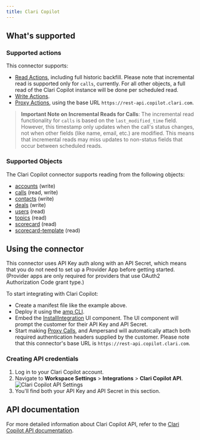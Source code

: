```yaml
---
title: Clari Copilot
---
```

## What's supported

### Supported actions

This connector supports:
- [Read Actions](/read-actions), including full historic backfill. Please note that incremental read is supported only for `calls`, currently. For all other objects, a full read of the Clari Copilot instance will be done per scheduled read.
- [Write Actions](/write-actions).
- [Proxy Actions](/proxy-actions), using the base URL `https://rest-api.copilot.clari.com`.

> **Important Note on Incremental Reads for Calls**: The incremental read functionality for `calls` is based on the `last_modified_time` field. However, this timestamp only updates when the call's status changes, not when other fields (like name, email, etc.) are modified. This means that incremental reads may miss updates to non-status fields that occur between scheduled reads.


### Supported Objects

The Clari Copilot connector supports reading from the following objects:
- [accounts](https://api-doc.copilot.clari.com/#tag/account/paths/~1create-account/post) (write)
- [calls](https://api-doc.copilot.clari.com/#tag/call/paths/~1calls/get) (read, write)
- [contacts](https://api-doc.copilot.clari.com/#tag/contact/paths/~1create-contact/post) (write)
- [deals](https://api-doc.copilot.clari.com/#tag/deal/paths/~1create-deal/post) (write)
- [users](https://api-doc.copilot.clari.com/#tag/user) (read)
- [topics](https://api-doc.copilot.clari.com/#tag/topics/paths/~1v2~1topics/get) (read)
- [scorecard](https://api-doc.copilot.clari.com/#tag/scorecard) (read)
- [scorecard-template](https://api-doc.copilot.clari.com/#tag/scorecard) (read)


## Using the connector

This connector uses API Key auth along with an API Secret, which means that you do not need to set up a Provider App before getting started. (Provider apps are only required for providers that use OAuth2 Authorization Code grant type.)

To start integrating with Clari Copilot:
- Create a manifest file like the example above.
- Deploy it using the [amp CLI](/cli/overview).
- Embed the [InstallIntegration](/embeddable-ui-components#install-integration) UI component. The UI component will prompt the customer for their API Key and API Secret.
- Start making [Proxy Calls](/proxy-actions), and Ampersand will automatically attach both required authentication headers supplied by the customer. Please note that this connector's base URL is `https://rest-api.copilot.clari.com`.


### Creating API credentials

1. Log in to your Clari Copilot account.
2. Navigate to **Workspace Settings** > **Integrations** > **Clari Copilot API**.
![Clari Copilot API Settings](/images/provider-guides/clariCopilot_apikey.png)
3. You'll find both your API Key and API Secret in this section.


## API documentation

For more detailed information about Clari Copilot API, refer to the [Clari Copilot API documentation](https://api-doc.copilot.clari.com/).
